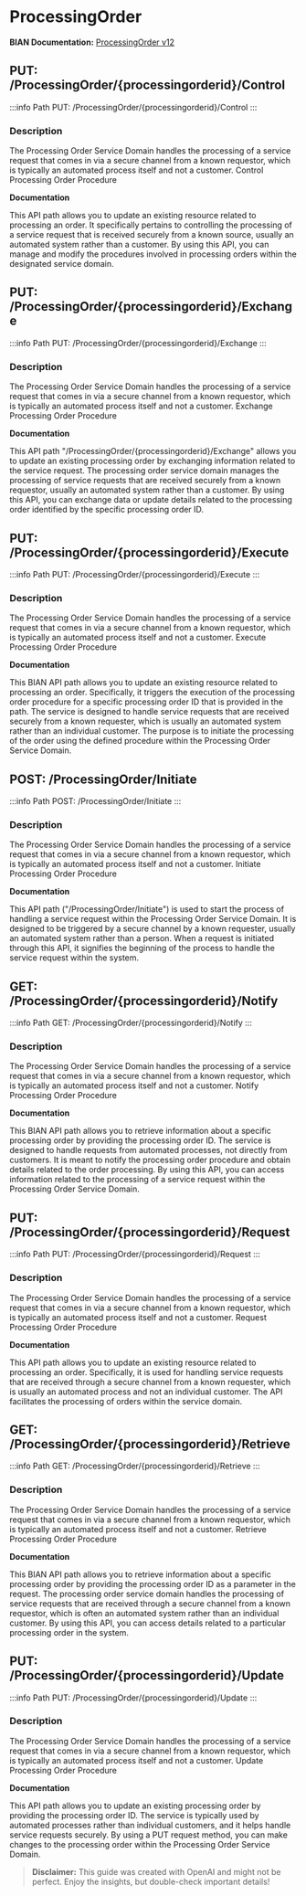 # ProcessingOrder

**BIAN Documentation:** [ProcessingOrder v12](https://app.swaggerhub.com/apis/BIAN-3/ProcessingOrder/12.0.0)

## PUT: /ProcessingOrder/\{processingorderid\}/Control

:::info Path
PUT: /ProcessingOrder/\{processingorderid\}/Control
:::

### Description

The Processing Order Service Domain handles the processing of a service request that comes in via a secure channel from a known requestor\, which is typically an automated process itself and not a customer\. Control Processing Order Procedure

**Documentation**

This API path allows you to update an existing resource related to processing an order\. It specifically pertains to controlling the processing of a service request that is received securely from a known source\, usually an automated system rather than a customer\. By using this API\, you can manage and modify the procedures involved in processing orders within the designated service domain\.

## PUT: /ProcessingOrder/\{processingorderid\}/Exchange

:::info Path
PUT: /ProcessingOrder/\{processingorderid\}/Exchange
:::

### Description

The Processing Order Service Domain handles the processing of a service request that comes in via a secure channel from a known requestor\, which is typically an automated process itself and not a customer\. Exchange Processing Order Procedure

**Documentation**

This API path "/ProcessingOrder/\{processingorderid\}/Exchange" allows you to update an existing processing order by exchanging information related to the service request\. The processing order service domain manages the processing of service requests that are received securely from a known requestor\, usually an automated system rather than a customer\. By using this API\, you can exchange data or update details related to the processing order identified by the specific processing order ID\.

## PUT: /ProcessingOrder/\{processingorderid\}/Execute

:::info Path
PUT: /ProcessingOrder/\{processingorderid\}/Execute
:::

### Description

The Processing Order Service Domain handles the processing of a service request that comes in via a secure channel from a known requestor\, which is typically an automated process itself and not a customer\. Execute Processing Order Procedure

**Documentation**

This BIAN API path allows you to update an existing resource related to processing an order\. Specifically\, it triggers the execution of the processing order procedure for a specific processing order ID that is provided in the path\. The service is designed to handle service requests that are received securely from a known requester\, which is usually an automated system rather than an individual customer\. The purpose is to initiate the processing of the order using the defined procedure within the Processing Order Service Domain\.

## POST: /ProcessingOrder/Initiate

:::info Path
POST: /ProcessingOrder/Initiate
:::

### Description

The Processing Order Service Domain handles the processing of a service request that comes in via a secure channel from a known requestor\, which is typically an automated process itself and not a customer\. Initiate Processing Order Procedure

**Documentation**

This API path \("/ProcessingOrder/Initiate"\) is used to start the process of handling a service request within the Processing Order Service Domain\. It is designed to be triggered by a secure channel by a known requester\, usually an automated system rather than a person\. When a request is initiated through this API\, it signifies the beginning of the process to handle the service request within the system\.

## GET: /ProcessingOrder/\{processingorderid\}/Notify

:::info Path
GET: /ProcessingOrder/\{processingorderid\}/Notify
:::

### Description

The Processing Order Service Domain handles the processing of a service request that comes in via a secure channel from a known requestor\, which is typically an automated process itself and not a customer\. Notify Processing Order Procedure

**Documentation**

This BIAN API path allows you to retrieve information about a specific processing order by providing the processing order ID\. The service is designed to handle requests from automated processes\, not directly from customers\. It is meant to notify the processing order procedure and obtain details related to the order processing\. By using this API\, you can access information related to the processing of a service request within the Processing Order Service Domain\.

## PUT: /ProcessingOrder/\{processingorderid\}/Request

:::info Path
PUT: /ProcessingOrder/\{processingorderid\}/Request
:::

### Description

The Processing Order Service Domain handles the processing of a service request that comes in via a secure channel from a known requestor\, which is typically an automated process itself and not a customer\. Request Processing Order Procedure

**Documentation**

This API path allows you to update an existing resource related to processing an order\. Specifically\, it is used for handling service requests that are received through a secure channel from a known requester\, which is usually an automated process and not an individual customer\. The API facilitates the processing of orders within the service domain\.

## GET: /ProcessingOrder/\{processingorderid\}/Retrieve

:::info Path
GET: /ProcessingOrder/\{processingorderid\}/Retrieve
:::

### Description

The Processing Order Service Domain handles the processing of a service request that comes in via a secure channel from a known requestor\, which is typically an automated process itself and not a customer\. Retrieve Processing Order Procedure

**Documentation**

This BIAN API path allows you to retrieve information about a specific processing order by providing the processing order ID as a parameter in the request\. The processing order service domain handles the processing of service requests that are received through a secure channel from a known requestor\, which is often an automated system rather than an individual customer\. By using this API\, you can access details related to a particular processing order in the system\.

## PUT: /ProcessingOrder/\{processingorderid\}/Update

:::info Path
PUT: /ProcessingOrder/\{processingorderid\}/Update
:::

### Description

The Processing Order Service Domain handles the processing of a service request that comes in via a secure channel from a known requestor\, which is typically an automated process itself and not a customer\. Update Processing Order Procedure

**Documentation**

This API path allows you to update an existing processing order by providing the processing order ID\. The service is typically used by automated processes rather than individual customers\, and it helps handle service requests securely\. By using a PUT request method\, you can make changes to the processing order within the Processing Order Service Domain\.

> **Disclaimer:** This guide was created with OpenAI and might not be perfect. Enjoy the insights, but double-check important details!
